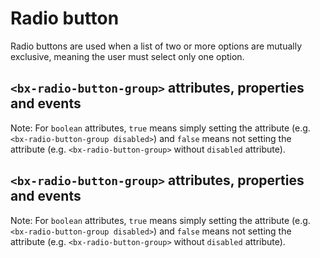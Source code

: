 
# Radio button

Radio buttons are used when a list of two or more options are mutually exclusive, meaning the user must select only one option.

<Preview withToolbar>
  <Story id="radio-button--default-story" height="160px" />
</Preview>

## `<bx-radio-button-group>` attributes, properties and events

Note: For `boolean` attributes, `true` means simply setting the attribute (e.g. `<bx-radio-button-group disabled>`) and `false` means not setting the attribute (e.g. `<bx-radio-button-group>` without `disabled` attribute).

<Props of="bx-radio-button-group" />

## `<bx-radio-button-group>` attributes, properties and events

Note: For `boolean` attributes, `true` means simply setting the attribute (e.g. `<bx-radio-button-group disabled>`) and `false` means not setting the attribute (e.g. `<bx-radio-button-group>` without `disabled` attribute).

<Props of="bx-radio-button-group" />
